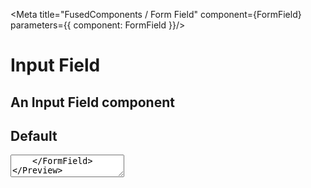 

<Meta title="FusedComponents / Form Field" component={FormField} parameters={{ component: FormField }}/>

# Input Field

## An Input Field component
 

## Default
<Preview>
    <FormField  htmlFor="textarea" hint="This is a hint" validationMessage="Something went wrong">
    <Textarea id="textarea" />
    </FormField>
</Preview>

## Properties

<Props of={FormField} />

# Input Field dependents & dependencies
<DependenciesTable titleDependencies='Dependencies' titleDependents='Dependents' of={FormField} />
